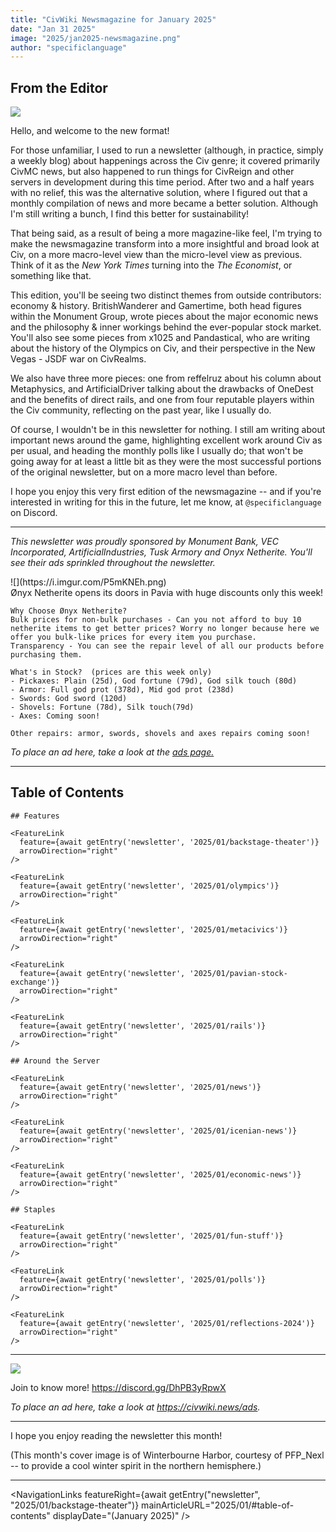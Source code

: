```yaml
---
title: "CivWiki Newsmagazine for January 2025"
date: "Jan 31 2025"
image: "2025/jan2025-newsmagazine.png"
author: "specificlanguage"
---
```


## From the Editor

![](public/2025/jan2025-newsmagazine.png)

Hello, and welcome to the new format!

For those unfamiliar, I used to run a newsletter (although, in practice, simply a weekly blog) about happenings across the Civ genre; it covered primarily CivMC news, but also happened to run things for CivReign and other servers in development during this time period. After two and a half years with no relief, this was the alternative solution, where I figured out that a monthly compilation of news and more became a better solution. Although I'm still writing a bunch, I find this better for sustainability!

That being said, as a result of being a more magazine-like feel, I'm trying to make the newsmagazine transform into a more insightful and broad look at Civ, on a more macro-level view than the micro-level view as previous. Think of it as the *New York Times* turning into the *The Economist*, or something like that.

This edition, you'll be seeing two distinct themes from outside contributors: economy & history. BritishWanderer and Gamertime, both head figures within the Monument Group, wrote pieces about the major economic news and the philosophy & inner workings behind the ever-popular stock market. You'll also see some pieces from x1025 and Pandastical, who are writing about the history of the Olympics on Civ, and their perspective in the New Vegas - JSDF war on CivRealms.

We also have three more pieces: one from reffelruz about his column about Metaphysics, and ArtificialDriver talking about the drawbacks of OneDest and the benefits of direct rails, and one from four reputable players within the Civ community, reflecting on the past year, like I usually do.

Of course, I wouldn't be in this newsletter for nothing. I still am writing about important news around the game, highlighting excellent work around Civ as per usual, and heading the monthly polls like I usually do; that won't be going away for at least a little bit as they were the most successful portions of the original newsletter, but on a more macro level than before.

I hope you enjoy this very first edition of the newsmagazine -- and if you're interested in writing for this in the future, let me know, at `@specificlanguage` on Discord.

---

*This newsletter was proudly sponsored by Monument Bank, VEC Incorporated, ArtificialIndustries, Tusk Armory and Onyx Netherite. You'll see their ads sprinkled throughout the newsletter.*

<div className="flex justify-center">
  ![](https://i.imgur.com/P5mKNEh.png)
</div>

<ColoredBlock color="bg-neutral-200 text-neutral-800">
  <div className="text-neutral-800">
    Ønyx Netherite opens its doors in Pavia with huge discounts only this week!

    Why Choose Ønyx Netherite?
    Bulk prices for non-bulk purchases - Can you not afford to buy 10 netherite items to get better prices? Worry no longer because here we offer you bulk-like prices for every item you purchase.
    Transparency - You can see the repair level of all our products before purchasing them.

    What's in Stock?  (prices are this week only)
    - Pickaxes: Plain (25d), God fortune (79d), God silk touch (80d)
    - Armor: Full god prot (378d), Mid god prot (238d)
    - Swords: God sword (120d)
    - Shovels: Fortune (78d), Silk touch(79d)
    - Axes: Coming soon!

    Other repairs: armor, swords, shovels and axes repairs coming soon!
  </div>
</ColoredBlock>

*To place an ad here, take a look at the [ads page.](/ads)*

---

## Table of Contents

<div className="space-y-2">

  <ColoredBlock color="bg-teal-600">

    ## Features

    <FeatureLink
      feature={await getEntry('newsletter', '2025/01/backstage-theater')}
      arrowDirection="right"
    />

    <FeatureLink
      feature={await getEntry('newsletter', '2025/01/olympics')}
      arrowDirection="right"
    />

    <FeatureLink
      feature={await getEntry('newsletter', '2025/01/metacivics')}
      arrowDirection="right"
    />

    <FeatureLink
      feature={await getEntry('newsletter', '2025/01/pavian-stock-exchange')}
      arrowDirection="right"
    />

    <FeatureLink
      feature={await getEntry('newsletter', '2025/01/rails')}
      arrowDirection="right"
    />

  </ColoredBlock>

  <ColoredBlock color="bg-blue-300 dark:bg-blue-900">

    ## Around the Server

    <FeatureLink
      feature={await getEntry('newsletter', '2025/01/news')}
      arrowDirection="right"
    />

    <FeatureLink
      feature={await getEntry('newsletter', '2025/01/icenian-news')}
      arrowDirection="right"
    />

    <FeatureLink
      feature={await getEntry('newsletter', '2025/01/economic-news')}
      arrowDirection="right"
    />

  </ColoredBlock>

  <ColoredBlock color="bg-purple-300 dark:bg-purple-900">

    ## Staples

    <FeatureLink
      feature={await getEntry('newsletter', '2025/01/fun-stuff')}
      arrowDirection="right"
    />

    <FeatureLink
      feature={await getEntry('newsletter', '2025/01/polls')}
      arrowDirection="right"
    />

    <FeatureLink
      feature={await getEntry('newsletter', '2025/01/reflections-2024')}
      arrowDirection="right"
    />

  </ColoredBlock>

</div>

---

![](https://i.imgur.com/GqNejpI.png)

Join to know more! https://discord.gg/DhPB3yRpwX

*To place an ad here, take a look at https://civwiki.news/ads.*

---

I hope you enjoy reading the newsletter this month!

(This month's cover image is of Winterbourne Harbor, courtesy of PFP_Nexl -- to provide a cool winter spirit in the northern hemisphere.)

---

<NavigationLinks
  featureRight={await getEntry("newsletter", "2025/01/backstage-theater")}
  mainArticleURL="2025/01/#table-of-contents"
  displayDate="(January 2025)"
/>